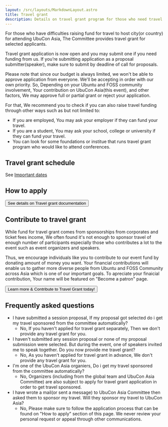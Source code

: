 ```yaml
---
layout: /src/layouts/MarkdownLayout.astro
title: Travel grant
description: Details on travel grant program for those who need travel funding support
---
```


For those who have difficulties raising fund for travel to host city(or country) for attending UbuCon Asia, The Committee provides travel grant for selected applicants.

Travel grant application is now open and you may submit one if you need funding from us. If you’re submitting application as a proposal submitter(speaker), make sure to submit by deadline of call for proposals.

Please note that since our budget is always limited, we won't be able to approve application from everyone. We'll be accepting in order with our own priority. 
So, Depending on your Ubuntu and FOSS community involvement, Your contribution on UbuCon Asia(this event), and other factors, We may approve full or partial grant or reject your application.

For that, We recommend you to check if you can also raise travel funding through other ways such as but not limited to:
- If you are employed, You may ask your employer if they can fund your travel.
- If you are a student, You may ask your school, college or university if they can fund your travel.
- You can look for some foundations or institue that runs travel grant program who would like to attend conferences.

## Travel grant schedule

See [Important dates](/programs/important-dates/)

## How to apply
<a href="https://docs.ubucon.asia/travel-support/travel-grant/"><button class="p-button">See details on Travel grant documentation</button></a>

## Contribute to travel grant
While fund for travel grant comes from sponsorships from corporates and ticket fees income, 
We often found it's not enough to sponsor travel of enough number of participants especially those who contributes a lot to the event such as event organizers and speakers.

Thus, we encourage individuals like you to contribute to our event fund by donating amount of money you want.
Your financial contributions will enable us to gather more diverse people from Ubuntu and FOSS Community across Asia which is one of our important goals.
To apreciate your finaicial contribution, Your name will be featured on "Become a patron" page.

<a href="/sponsors/patrons/"><button class="p-button">Learn more & Contribute to Travel Grant today!</button></a>

## Frequently asked questions

- I have submitted a session proposal, If my proposal got selected do i get my travel sponsored from the committee automatically?
  - No, If you haven't applied for travel grant separately, Then we don't provide any travel grant for you.
- I haven't submitted any session proposal or none of my proposal submission were selected. But during the event, one of speakers invited me to speak together. Do you now provide me travel grant?
  - No, As you haven't applied for travel grant in advance, We don't provide any travel grant for you. 
- I'm one of the UbuCon Asia organiers, Do i get my travel sponsored from the committee automatically?
  - No, Organizers (including from the global team and UbuCon Asia Committee) are also subject to apply for travel grant application in order to get travel sponsored.
- I have wrote a mail(or sent a message) to UbuCon Asia Committee then asked them to sponsor my travel. Will they sponsor my travel to UbuCon Asia?
  - No, Please make sure to follow the application process that can be found on "How to apply" section of this page. We never review your personal request or appeal through other communications. 